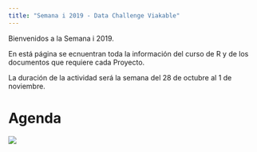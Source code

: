 ```yaml
---
title: "Semana i 2019 - Data Challenge Viakable"
---
```


Bienvenidos a la Semana i 2019.

En está página se ecnuentran toda la información
del curso de R y de los documentos que requiere cada Proyecto.

La duración de la actividad será la semana del 28 de octubre al 1 de noviembre.

# Agenda

<img src="Agenda.png"> </img>
